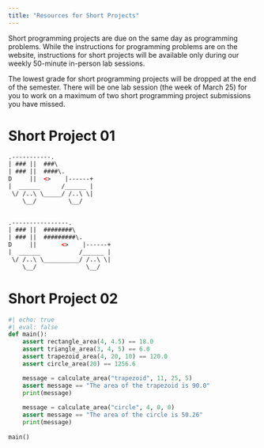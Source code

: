 ```yaml
---
title: "Resources for Short Projects"
---
```


Short programming projects are due on the same day as programming problems. While the instructions for programming problems are on the website, instructions for short projects will be available only during our weekly 50-minute in-person lab sessions. 

The lowest grade for short programming projects will be dropped at the end of the semester. There will be one lab session (the week of March 25) for you to work on a maximum of two short programming project submissions you have missed.

# Short Project 01

```html
.-----------.
| ### ||  ###\
| ### ||  ####\.
D     ||  <>    |------+
|  ______      /______ |
 \/ /..\ \_____/ /..\ \|
    \__/         \__/
  

.----------------.
| ### ||  ########\
| ### ||  #########\.
D     ||       <>    |------+
|  ______           /______ |
 \/ /..\ \__________/ /..\ \|
    \__/              \__/
```

# Short Project 02

```python
#| echo: true
#| eval: false
def main():
    assert rectangle_area(4, 4.5) == 18.0
    assert triangle_area(3, 4, 5) == 6.0
    assert trapezoid_area(4, 20, 10) == 120.0
    assert circle_area(20) == 1256.6

    message = calculate_area("trapezoid", 11, 25, 5)
    assert message == "The area of the trapezoid is 90.0"
    print(message)
    
    message = calculate_area("circle", 4, 0, 0)
    assert message == "The area of the circle is 50.26"
    print(message)
  
main()
```

